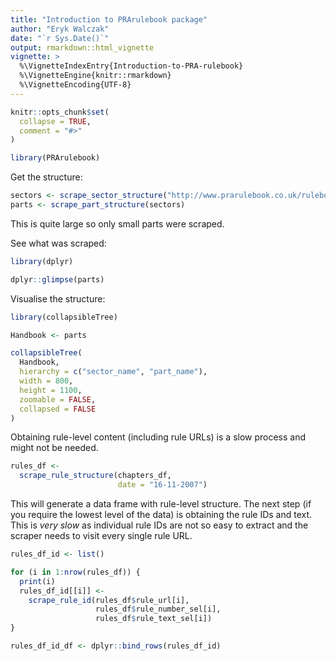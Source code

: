 ```yaml
---
title: "Introduction to PRArulebook package"
author: "Eryk Walczak"
date: "`r Sys.Date()`" 
output: rmarkdown::html_vignette
vignette: >
  %\VignetteIndexEntry{Introduction-to-PRA-rulebook}
  %\VignetteEngine{knitr::rmarkdown}
  %\VignetteEncoding{UTF-8}
---
```


```r
knitr::opts_chunk$set(
  collapse = TRUE,
  comment = "#>"
)
```

```r
library(PRArulebook)
```

Get the structure:

```r
sectors <- scrape_sector_structure("http://www.prarulebook.co.uk/rulebook/Home/Handbook/22-03-2006")
parts <- scrape_part_structure(sectors)
```

This is quite large so only small parts were scraped.

See what was scraped:

```r
library(dplyr)

dplyr::glimpse(parts)
```


Visualise the structure:

```r
library(collapsibleTree)

Handbook <- parts

collapsibleTree(
  Handbook,
  hierarchy = c("sector_name", "part_name"),
  width = 800,
  height = 1100,
  zoomable = FALSE,
  collapsed = FALSE
)
```

Obtaining rule-level content (including rule URLs) is a slow process and might not be needed. 

```r
rules_df <-
  scrape_rule_structure(chapters_df,
                        date = "16-11-2007")
```

This will generate a data frame with rule-level structure. The next step (if you require the lowest level of the data) is obtaining the rule IDs and text. This is *very slow* as individual rule IDs are not so easy to extract and the scraper needs to visit every single rule URL.

```r
rules_df_id <- list()

for (i in 1:nrow(rules_df)) {
  print(i)
  rules_df_id[[i]] <-
    scrape_rule_id(rules_df$rule_url[i],
                   rules_df$rule_number_sel[i],
                   rules_df$rule_text_sel[i])
}

rules_df_id_df <- dplyr::bind_rows(rules_df_id)
```

